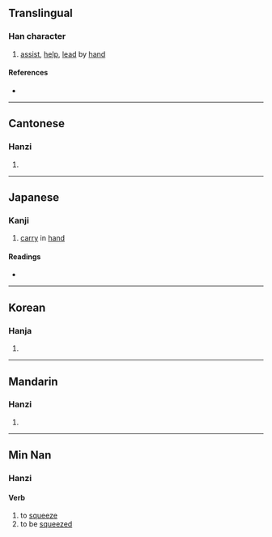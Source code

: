 {{character info/new}}
==Translingual==

===Han character===
{{Han char|rn=64|rad=手|as=06|sn=10|four=57502|canj=QHQ|ids=⿱㓞手}}

# [[assist]], [[help]], [[lead]] by [[hand]]

====References====
* {{Han ref|kx=0429.220|dkj=12035|dj=0779.010|hdz=31863.010|uh=6308|ud=25352|bh=AEB2|bd=44722}}

----

==Cantonese==

===Hanzi===
{{yue-hanzi|jyut=kit3|y=kit3}}

# {{defn|lang=yue|sort=手06}}

----

==Japanese==

===Kanji===
{{ja-kanji|grade=|rs=手06}}

# [[carry]] in [[hand]]

====Readings====
* {{ja-readings|on=[[けつ]] (ketsu), [[けい]] (kei)|kun=[[ひっさげる]] (hissageru)}}

----

==Korean==

===Hanja===
{{ko-hanja|hangeul=[[설]], [[계]]|eumhun=|rv=seol, gye|mr=sŏl, kye|y=sel, kyey}}

# {{defn|lang=ko|sort=手06}}

----

==Mandarin==

===Hanzi===
{{cmn-hanzi|pin=[[qiè]] ([[qie4]])|wg=ch'ieh<sup>4</sup>}}

# {{defn|lang=cmn|sort=手06}}

----

==Min Nan==

===Hanzi===

====Verb====
{{nan-verb|ts|poj=kho̍eh|pojt=khoeh8|rs=手06}}

# to [[squeeze]]
# to be [[squeezed]]